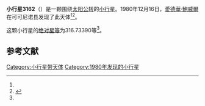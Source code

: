 {{Infobox planet
| bgcolour = #FFFFC0
| name = 3162 Nostalgia
| symbol = 
| image = 
| caption = 
| discovery = yes
| discovery_ref = 
| discoverer = [[愛德華·鮑威爾|愛德華·鮑威爾]]
| discovery_site = [[可可尼诺县|可可尼诺县]] 
| discovered = 1980年12月16日
| designations = yes
| mp_name = 
| named_after = 
| alt_names = 
| mp_category = [[主带小行星|主带小行星]]
| orbit_ref = <ref name="a">[http://ssd.jpl.nasa.gov/sbdb.cgi?sstr=3162 3162 Nostalgia] {{Wayback|url=http://ssd.jpl.nasa.gov/sbdb.cgi?sstr=3162 |date=20200918082147 }}，小行星數據庫瀏覽器（JPL Small-Body Database Browser）－[[美国国家航空航天局|美国国家航空航天局]]喷气推进实验室</ref>
| epoch = 2456400.5 (2013年4月18日更新)
| aphelion = {{convert|3.6414147|AU|km|3|abbr=on|lk=out}}
| perihelion = {{convert|2.6674781|AU|km|3|abbr=on}}
| semimajor = {{convert|3.1544464|AU|km|3|abbr=on}}
| eccentricity = 0.1543752
| period = 2046.365294 [[日|日]]<br />5.6[[儒略年|儒略年]]
| avg_speed = 
| inclination = 17.91491
| asc_node = 128.69640
| mean_anomaly = 
| arg_peri = 316.73390
| satellites = 
| physical_characteristics = yes
| dimensions = 
| mass = 
| density = 
| surface_grav = 
| escape_velocity = 
| sidereal_day = 
| axial_tilt = 
| pole_ecliptic_lat = 
| pole_ecliptic_lon = 
| albedo = 
| temperatures= 
| temp_name1 = 
| mean_temp_1 = 
| max_temp_1 = 
| temp_name2 = 
| max_temp_2 = 
| spectral_type = 
| abs_magnitude = 316.73390
}}

'''小行星3162'''（{{lang-en|3162 Nostalgia}}）是一颗围绕[[太阳|太阳]][[公转|公转]]的[[小行星|小行星]]。1980年12月16日，[[愛德華·鮑威爾|愛德華·鮑威爾]]在可可尼诺县发现了此天体<ref name="a" /><ref>{{cite news|title=小行星列表|url=http://cfa-www.harvard.edu/iau/lists/NumberedMPs.txt|accessdate=2013-07-08|newspaper=哈佛大学|archive-date=2008-05-17|archive-url=https://web.archive.org/web/20080517010638/http://cfa-www.harvard.edu/iau/lists/NumberedMPs.txt|dead-url=no}}</ref>。

这颗小行星的[[绝对星等|绝对星等]]为316.73390等<ref name="a" />。

==参考文献==
{{reflist}}
{{Minor Planet Number|[[小行星3161|小行星3161]]|[[小行星3163|小行星3163]]}}

{{小天体}}

[[Category:小行星带天体|Category:小行星带天体]]
[[Category:1980年发现的小行星|Category:1980年发现的小行星]]

{{asteroid-stub}}
